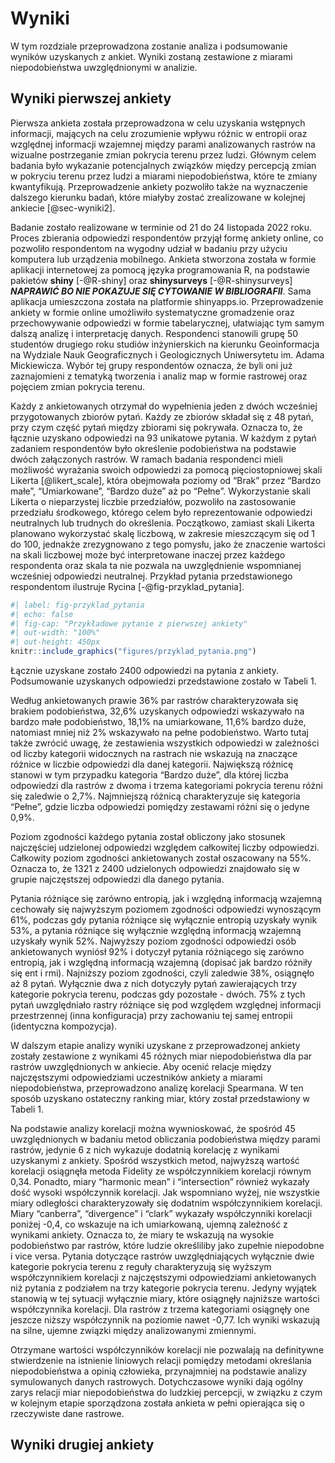 # Wyniki {#sec-wyniki}

W tym rozdziale przeprowadzona zostanie analiza i podsumowanie wyników uzyskanych z ankiet. Wyniki zostaną zestawione z miarami niepodobieństwa uwzględnionymi w analizie.



## Wyniki pierwszej ankiety {#sec-wyniki1}

Pierwsza ankieta została przeprowadzona w celu uzyskania wstępnych informacji, mających na celu zrozumienie wpływu różnic w entropii oraz względnej informacji wzajemnej między parami analizowanych rastrów na wizualne postrzeganie zmian pokrycia terenu przez ludzi. Głównym celem badania było wykazanie potencjalnych związków między percepcją zmian w pokryciu terenu przez ludzi a miarami niepodobieństwa, które te zmiany kwantyfikują. Przeprowadzenie ankiety pozwoliło także na wyznaczenie dalszego kierunku badań, które miałyby zostać zrealizowane w kolejnej ankiecie [@sec-wyniki2].

Badanie zostało realizowane w terminie od 21 do 24 listopada 2022 roku. Proces zbierania odpowiedzi respondentów przyjął formę ankiety online, co pozwoliło respondentom na wygodny udział w badaniu przy użyciu komputera lub urządzenia mobilnego. Ankieta stworzona została w formie aplikacji internetowej za pomocą języka programowania R, na podstawie pakietów **shiny** [-@R-shiny] oraz **shinysurveys** [-@R-shinysurveys] ***NAPRAWIĆ BO NIE POKAZUJE SIĘ CYTOWANIE W BIBLIOGRAFII***. Sama aplikacja umieszczona została na platformie shinyapps.io. Przeprowadzenie ankiety w formie online umożliwiło systematyczne gromadzenie oraz przechowywanie odpowiedzi w formie tabelarycznej, ułatwiając tym samym dalszą analizę i interpretację danych. Respondenci stanowili grupę 50 studentów drugiego roku studiów inżynierskich na kierunku Geoinformacja na Wydziale Nauk Geograficznych i Geologicznych Uniwersytetu im. Adama Mickiewicza. Wybór tej grupy respondentów oznacza, że byli oni już zaznajomieni z tematyką tworzenia i analiz map w formie rastrowej oraz pojęciem zmian pokrycia terenu.

Każdy z ankietowanych otrzymał do wypełnienia jeden z dwóch wcześniej przygotowanych zbiorów pytań. Każdy ze zbiorów składał się z 48 pytań, przy czym część pytań między zbiorami się pokrywała. Oznacza to, że łącznie uzyskano odpowiedzi na 93 unikatowe pytania. W każdym z pytań zadaniem respondentów było określenie podobieństwa na podstawie dwóch załączonych rastrów. W ramach badania respondenci mieli możliwość wyrażania swoich odpowiedzi za pomocą pięciostopniowej skali Likerta [@likert_scale], która obejmowała poziomy od "Brak" przez "Bardzo małe", "Umiarkowane", "Bardzo duże" aż po "Pełne". Wykorzystanie skali Likerta o nieparzystej liczbie przedziałów, pozwoliło na zastosowanie przedziału środkowego, którego celem było reprezentowanie odpowiedzi neutralnych lub trudnych do określenia. Początkowo, zamiast skali Likerta planowano wykorzystać skalę liczbową, w zakresie mieszczącym się od 1 do 100, jednakże zrezygnowano z tego pomysłu, jako że znaczenie wartości na skali liczbowej może być interpretowane inaczej przez każdego respondenta oraz skala ta nie pozwala na uwzględnienie wspomnianej wcześniej odpowiedzi neutralnej. Przykład pytania przedstawionego respondentom ilustruje Rycina [-@fig-przyklad_pytania].

```r
#| label: fig-przyklad_pytania
#| echo: false
#| fig-cap: "Przykładowe pytanie z pierwszej ankiety"
#| out-width: "100%"
#| out-height: 450px
knitr::include_graphics("figures/przyklad_pytania.png")
```


Łącznie uzyskane zostało 2400 odpowiedzi na pytania z ankiety. Podsumowanie uzyskanych odpowiedzi przedstawione zostało w Tabeli 1. 

Według ankietowanych prawie 36% par rastrów charakteryzowała się brakiem podobieństwa, 32,6% uzyskanych odpowiedzi wskazywało na bardzo małe podobieństwo, 18,1% na umiarkowane, 11,6% bardzo duże, natomiast mniej niż 2% wskazywało na pełne podobieństwo. Warto tutaj także zwrócić uwagę, że zestawienia wszystkich odpowiedzi w zależności od liczby kategorii widocznych na rastrach nie wskazują na znaczące różnice w liczbie odpowiedzi dla danej kategorii. Największą różnicę stanowi w tym przypadku kategoria "Bardzo duże", dla której liczba odpowiedzi dla rastrów z dwoma i trzema kategoriami pokrycia terenu różni się zaledwie o 2,7%. Najmniejszą różnicą charakteryzuje się kategoria "Pełne", gdzie liczba odpowiedzi pomiędzy zestawami różni się o jedyne 0,9%.

Poziom zgodności każdego pytania został obliczony jako stosunek najczęściej udzielonej odpowiedzi względem całkowitej liczby odpowiedzi. Całkowity poziom zgodności ankietowanych został oszacowany na 55%. Oznacza to, że 1321 z 2400 udzielonych odpowiedzi znajdowało się w grupie najczęstszej odpowiedzi dla danego pytania.

Pytania różniące się zarówno entropią, jak i względną informacją wzajemną cechowały się najwyższym poziomem zgodności odpowiedzi wynoszącym 61%, podczas gdy pytania różniące się wyłącznie entropią uzyskały wynik 53%, a pytania różniące się wyłącznie względną informacją wzajemną uzyskały wynik 52%. Najwyższy poziom zgodności odpowiedzi osób ankietowanych wyniósł 92% i dotyczył pytania różniącego się zarówno entropią, jak i względną informacją wzajemną (dopisać jak bardzo różniły się ent i rmi). Najniższy poziom zgodności, czyli zaledwie 38%, osiągnęło aż 8 pytań. Wyłącznie dwa z nich dotyczyły pytań zawierających trzy kategorie pokrycia terenu, podczas gdy pozostałe - dwóch. 75% z tych pytań uwzględniało rastry różniące się pod względem względnej informacji przestrzennej (inna konfiguracja) przy zachowaniu tej samej entropii (identyczna kompozycja).

W dalszym etapie analizy wyniki uzyskane z przeprowadzonej ankiety zostały zestawione z wynikami 45 różnych miar niepodobieństwa dla par rastrów uwzględnionych w ankiecie. Aby ocenić relacje między najczęstszymi odpowiedziami uczestników ankiety a miarami niepodobieństwa, przeprowadzono analizę korelacji Spearmana. W ten sposób uzyskano ostateczny ranking miar, który został przedstawiony w Tabeli 1.

Na podstawie analizy korelacji można wywnioskować, że spośród 45 uwzględnionych w badaniu metod obliczania podobieństwa między parami rastrów, jedynie 6 z nich wykazuje dodatnią korelację z wynikami uzyskanymi z ankiety. Spośród wszystkich metod, najwyższą wartość korelacji osiągnęła metoda Fidelity ze współczynnikiem korelacji równym 0,34. Ponadto, miary "harmonic mean" i "intersection" również wykazały dość wysoki współczynnik korelacji. Jak wspomniano wyżej, nie wszystkie miary odległości charakteryzowały się dodatnim współczynnikiem korelacji. Miary "canberra", "divergence" i "clark" wykazały współczynniki korelacji poniżej -0,4, co wskazuje na ich umiarkowaną, ujemną zależność z wynikami ankiety. Oznacza to, że miary te wskazują na wysokie podobieństwo par rastrów, które ludzie określiliby jako zupełnie niepodobne i vice versa. Pytania dotyczące rastrów uwzględniających wyłącznie dwie kategorie pokrycia terenu z reguły charakteryzują się wyższym współczynnikiem korelacji z najczęstszymi odpowiedziami ankietowanych niż pytania z podziałem na trzy kategorie pokrycia terenu. Jedyny wyjątek stanowią w tej sytuacji wyłącznie miary, które osiągnęły najniższe wartości współczynnika korelacji. Dla rastrów z trzema kategoriami osiągnęły one jeszcze niższy współczynnik na poziomie nawet -0,77. Ich wyniki wskazują na silne, ujemne związki między analizowanymi zmiennymi.

Otrzymane wartości współczynników korelacji nie pozwalają na definitywne stwierdzenie na istnienie liniowych relacji pomiędzy metodami określania niepodobieństwa a opinią człowieka, przynajmniej na podstawie analizy symulowanych danych rastrowych. Dotychczasowe wyniki dają ogólny zarys relacji miar niepodobieństwa do ludzkiej percepcji, w związku z czym w kolejnym etapie sporządzona została ankieta w pełni opierająca się o rzeczywiste dane rastrowe.



## Wyniki drugiej ankiety {#sec-wyniki2}
